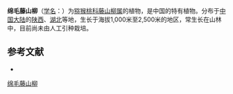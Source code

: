 {{Speciesbox
| name = 绵毛藤山柳
| status = 
| status_system = 
| image =
| genus = Clematoclethra
| species = lanosa
| authority = Rehd.
}}

'''绵毛藤山柳'''（[[学名|学名]]：{{lang|la|''Clematoclethra lanosa''}}）为[[猕猴桃科|猕猴桃科]][[藤山柳属|藤山柳属]]的植物，是中国的特有植物。分布于[[中国大陆|中国大陆]]的[[陕西|陕西]]、[[湖北|湖北]]等地，生长于海拔1,000米至2,500米的地区，常生长在山林中，目前尚未由人工引种栽培。

== 参考文献 ==
<div class="references-small">
* {{cite web| url =http://www.bioinfo.cn/db05/KmzwSpecies.php?action=view&id=1036| title =绵毛藤山柳| work =《中国高等植物数据库全库》| publisher =中国科学院微生物研究所| author =昆明植物研究所| accessdate =2009-02-22| deadurl =yes| archiveurl =https://web.archive.org/web/20160305055132/http://www.bioinfo.cn/db05/KmzwSpecies.php?action=view&id=1036| archivedate =2016-03-05}}
</div>
{{Taxonbar|from=Q15225291}}

[[Category:藤山柳属|绵毛藤山柳]]


{{植物小作品}}